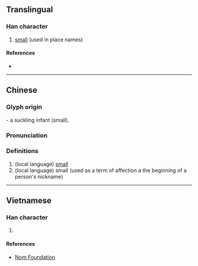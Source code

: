{{character info/new}}
==Translingual==

===Han character===
{{Han char|rn=42|rad=小|as=02|sn=5|four=17902|canj=NSF|ids=⿱乃小}}

# [[small]] (used in place names)

====References====
* {{Han ref|kx=0297.011|hdz=10562.040|uh=5C15|ud=23573|bh=C9D4|bd=51668}}

----

==Chinese==
{{zh-forms}}

===Glyph origin===
{{Han compound|奶|t1=mother|小|t2=small|abb1=y|ls=ic}}- a suckling infant (small).

===Pronunciation===
{{zh-pron
|m=gǎ
|c=gaa1
|cat=a
}}

===Definitions===
{{zh-hanzi}}

# (local language) [[small]]
# (local language) small (used as a term of affection a the beginning of a person's nickname)

----

==Vietnamese==

===Han character===
{{vi-readings|rs=小02|hanviet=ca}}

# {{defn|lang=vi|sort=小02}}

====References====
* [http://nomfoundation.org/common/nom_details.php?codepoint=5c15 Nom Foundation]